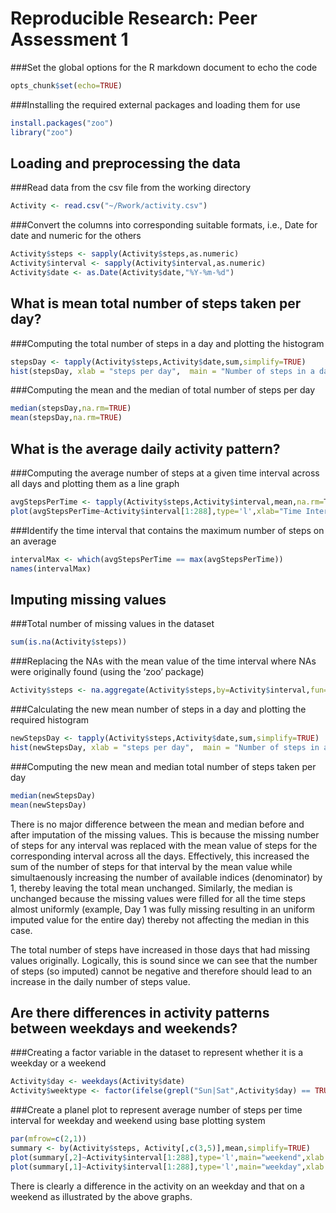 # Reproducible Research: Peer Assessment 1

###Set the global options for the R markdown document to echo the code
```r
opts_chunk$set(echo=TRUE)
```

###Installing the required external packages and loading them for use
```r
install.packages("zoo")
library("zoo")
```


## Loading and preprocessing the data

###Read data from the csv file from the working directory
```r
Activity <- read.csv("~/Rwork/activity.csv")
```

###Convert the columns into corresponding suitable formats, i.e., Date for date and numeric for the others
```r
Activity$steps <- sapply(Activity$steps,as.numeric)
Activity$interval <- sapply(Activity$interval,as.numeric)
Activity$date <- as.Date(Activity$date,"%Y-%m-%d")
```


## What is mean total number of steps taken per day?

###Computing the total number of steps in a day and plotting the histogram
```r
stepsDay <- tapply(Activity$steps,Activity$date,sum,simplify=TRUE)
hist(stepsDay, xlab = "steps per day",  main = "Number of steps in a day")
```

###Computing the mean and the median of total number of steps per day
```r
median(stepsDay,na.rm=TRUE)
mean(stepsDay,na.rm=TRUE)
```


## What is the average daily activity pattern?

###Computing the average number of steps at a given time interval across all days and plotting them as a line graph
```r
avgStepsPerTime <- tapply(Activity$steps,Activity$interval,mean,na.rm=T)
plot(avgStepsPerTime~Activity$interval[1:288],type='l',xlab="Time Interval", ylab="Average number of steps",xlim=c(0,2400))
```

###Identify the time interval that contains the maximum number of steps on an average
```r
intervalMax <- which(avgStepsPerTime == max(avgStepsPerTime))
names(intervalMax)
```

## Imputing missing values

###Total number of missing values in the dataset
```r
sum(is.na(Activity$steps))
```

###Replacing the NAs with the mean value of the time interval where NAs were originally found (using the 'zoo' package)
```r
Activity$steps <- na.aggregate(Activity$steps,by=Activity$interval,fun=mean)
```

###Calculating the new mean number of steps in a day and plotting the required histogram
```r
newStepsDay <- tapply(Activity$steps,Activity$date,sum,simplify=TRUE)
hist(newStepsDay, xlab = "steps per day",  main = "Number of steps in a day")
```

###Computing the new mean and median total number of steps taken per day
```r
median(newStepsDay)
mean(newStepsDay)
```

  There is no major difference between the mean and median before and after imputation of the missing values. This is because the missing number of steps for any interval was replaced with the mean value of steps for the corresponding interval across all the days. Effectively, this increased the sum of the number of steps for that interval by the mean value while simultaenously increasing the number of available indices (denominator) by 1, thereby leaving the total mean unchanged. Similarly, the median is unchanged because the missing values were filled for all the time steps almost uniformly (example, Day 1 was fully missing resulting in an uniform imputed value for the entire day) thereby not affecting the median in this case.

  The total number of steps have increased in those days that had missing values originally. Logically, this is sound since we can see that the number of steps (so imputed) cannot be negative and therefore should lead to an increase in the daily number of steps value.

## Are there differences in activity patterns between weekdays and weekends?

###Creating a factor variable in the dataset to represent whether it is a weekday or a weekend
```r
Activity$day <- weekdays(Activity$date)
Activity$weektype <- factor(ifelse(grepl("Sun|Sat",Activity$day) == TRUE,"weekend","weekday"))
```

###Create a planel plot to represent average number of steps per time interval for weekday and weekend using base plotting system

```r
par(mfrow=c(2,1))
summary <- by(Activity$steps, Activity[,c(3,5)],mean,simplify=TRUE)
plot(summary[,2]~Activity$interval[1:288],type='l',main="weekend",xlab = "Interval", ylab="Number of Steps",ylim=c(0,250))
plot(summary[,1]~Activity$interval[1:288],type='l',main="weekday",xlab = "Interval", ylab="Number of Steps",ylim=c(0,250))
```

There is clearly a difference in the activity on an weekday and that on a weekend as illustrated by the above graphs.
